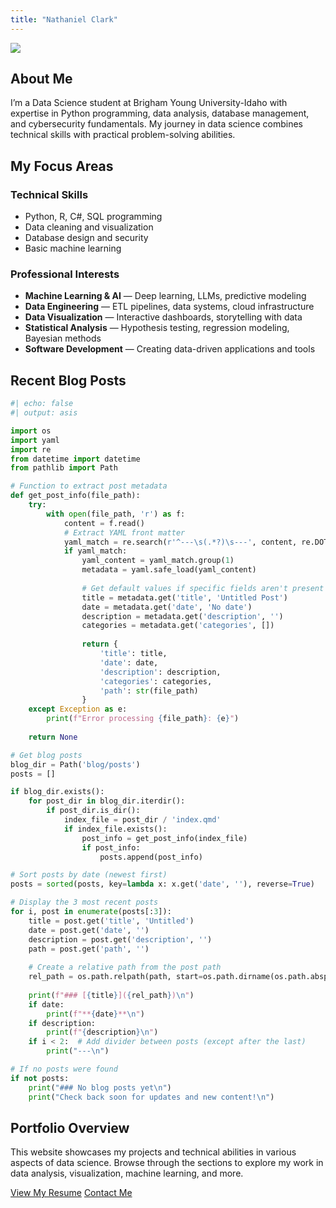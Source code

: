 ```yaml
---
title: "Nathaniel Clark"
---
```


:::{.column-page}
![](Images/banner.jpg)

## About Me

I'm a Data Science student at Brigham Young University-Idaho with expertise in Python programming, data analysis, database management, and cybersecurity fundamentals. My journey in data science combines technical skills with practical problem-solving abilities.

## My Focus Areas

::: {.grid}
::: {.g-col-6}
### Technical Skills
- Python, R, C#, SQL programming
- Data cleaning and visualization
- Database design and security
- Basic machine learning
:::

::: {.g-col-6}
### Professional Interests
- **Machine Learning & AI** — Deep learning, LLMs, predictive modeling
- **Data Engineering** — ETL pipelines, data systems, cloud infrastructure
- **Data Visualization** — Interactive dashboards, storytelling with data
- **Statistical Analysis** — Hypothesis testing, regression modeling, Bayesian methods
- **Software Development** — Creating data-driven applications and tools
:::
:::

## Recent Blog Posts

::: {.grid}
::: {.g-col-12}
```python
#| echo: false
#| output: asis

import os
import yaml
import re
from datetime import datetime
from pathlib import Path

# Function to extract post metadata
def get_post_info(file_path):
    try:
        with open(file_path, 'r') as f:
            content = f.read()
            # Extract YAML front matter
            yaml_match = re.search(r'^---\s(.*?)\s---', content, re.DOTALL)
            if yaml_match:
                yaml_content = yaml_match.group(1)
                metadata = yaml.safe_load(yaml_content)
                
                # Get default values if specific fields aren't present
                title = metadata.get('title', 'Untitled Post')
                date = metadata.get('date', 'No date')
                description = metadata.get('description', '')
                categories = metadata.get('categories', [])
                
                return {
                    'title': title,
                    'date': date,
                    'description': description,
                    'categories': categories,
                    'path': str(file_path)
                }
    except Exception as e:
        print(f"Error processing {file_path}: {e}")
    
    return None

# Get blog posts
blog_dir = Path('blog/posts')
posts = []

if blog_dir.exists():
    for post_dir in blog_dir.iterdir():
        if post_dir.is_dir():
            index_file = post_dir / 'index.qmd'
            if index_file.exists():
                post_info = get_post_info(index_file)
                if post_info:
                    posts.append(post_info)

# Sort posts by date (newest first)
posts = sorted(posts, key=lambda x: x.get('date', ''), reverse=True)

# Display the 3 most recent posts
for i, post in enumerate(posts[:3]):
    title = post.get('title', 'Untitled')
    date = post.get('date', '')
    description = post.get('description', '')
    path = post.get('path', '')
    
    # Create a relative path from the post path
    rel_path = os.path.relpath(path, start=os.path.dirname(os.path.abspath('index.qmd')))
    
    print(f"### [{title}]({rel_path})\n")
    if date:
        print(f"**{date}**\n")
    if description:
        print(f"{description}\n")
    if i < 2:  # Add divider between posts (except after the last)
        print("---\n")

# If no posts were found
if not posts:
    print("### No blog posts yet\n")
    print("Check back soon for updates and new content!\n")
```
:::
:::

## Portfolio Overview

This website showcases my projects and technical abilities in various aspects of data science. Browse through the sections to explore my work in data analysis, visualization, machine learning, and more.

[View My Resume](resume.qmd){.btn .btn-primary} [Contact Me](mailto:nathanieleclark@gmail.com){.btn .btn-secondary}
:::